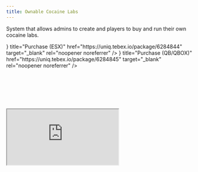```yaml
---
title: Ownable Cocaine Labs
---
```



System that allows admins to create and players to buy and run their own cocaine labs.

<Cards>
  <Card icon={<FaShoppingBasket />} title="Purchase (ESX)" href="https://uniq.tebex.io/package/6284844" target="_blank" rel="noopener noreferrer" />
  <Card icon={<FaShoppingBasket />} title="Purchase (QB/QBOX)" href="https://uniq.tebex.io/package/6284845" target="_blank" rel="noopener noreferrer" />
</Cards>

<p>&nbsp;</p>
<p>&nbsp;</p>
<p>&nbsp;</p>
 
<div style={{ position: 'relative', width: '100%', paddingBottom: '56.25%', height: 0, overflow: 'hidden' }}>
  <iframe 
    src="https://www.youtube.com/embed/MhiBYTeEp4M?si=bKJs9KAsCglnmYoC" 
    title="" 
    style={{ position: 'absolute', top: 0, left: 0, width: '100%', height: '100%', border: 0 }} 
    allow="accelerometer; autoplay; clipboard-write; encrypted-media; gyroscope; picture-in-picture; web-share" 
    referrerPolicy="strict-origin-when-cross-origin" 
    allowFullScreen>
  </iframe>
</div>
